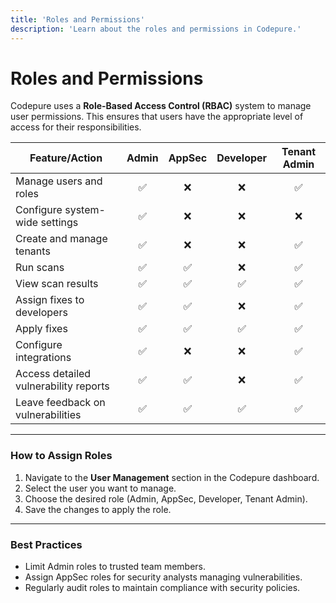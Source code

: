 ```yaml
---
title: 'Roles and Permissions'
description: 'Learn about the roles and permissions in Codepure.'
---
```


# Roles and Permissions  

Codepure uses a **Role-Based Access Control (RBAC)** system to manage user permissions. This ensures that users have the appropriate level of access for their responsibilities.

| **Feature/Action**              | **Admin** | **AppSec** | **Developer** | **Tenant Admin** |
|----------------------------------|:---------:|:----------:|:-------------:|:----------------:|
| Manage users and roles           | ✅        | ❌         | ❌            | ✅               |
| Configure system-wide settings   | ✅        | ❌         | ❌            | ❌               |
| Create and manage tenants        | ✅        | ❌         | ❌            | ✅               |
| Run scans                        | ✅        | ✅         | ❌            | ✅               |
| View scan results                | ✅        | ✅         | ✅            | ✅               |
| Assign fixes to developers       | ✅        | ✅         | ❌            | ✅               |
| Apply fixes                      | ✅        | ✅         | ✅            | ✅               |
| Configure integrations           | ✅        | ❌         | ❌            | ✅               |
| Access detailed vulnerability reports | ✅   | ✅         | ❌            | ✅               |
| Leave feedback on vulnerabilities| ✅        | ✅         | ✅            | ✅               |

---

### **How to Assign Roles**

1. Navigate to the **User Management** section in the Codepure dashboard.
2. Select the user you want to manage.
3. Choose the desired role (Admin, AppSec, Developer, Tenant Admin).
4. Save the changes to apply the role.

---

### **Best Practices**
- Limit Admin roles to trusted team members.
- Assign AppSec roles for security analysts managing vulnerabilities.
- Regularly audit roles to maintain compliance with security policies.
